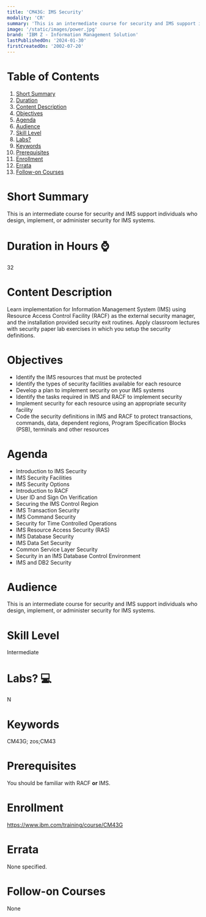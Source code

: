 ```yaml
---
title: 'CM43G: IMS Security'
modality: 'CR'
summary: 'This is an intermediate course for security and IMS support individuals who design, implement, or administer security for IMS systems.'
image: '/static/images/power.jpg'
brand: 'IBM Z - Information Management Solution'
lastPublishedOn: '2024-01-30'
firstCreatedOn: '2002-07-20'
---
```

# Table of Contents
1.  [Short Summary](#short-summary)
2.  [Duration](#duration-in-hours-)
3.  [Content Description](#content-description)
4.  [Objectives](#objectives)
5.  [Agenda](#agenda)
6.  [Audience](#audience)
7.  [Skill Level](#skill-level)
8.  [Labs?](#labs-)
9.  [Keywords](#keywords)
10. [Prerequisites](#prerequisites)
11. [Enrollment](#enrollment)
12. [Errata](#errata)
13. [Follow-on Courses](#follow-on-courses)

# Short Summary
This is an intermediate course for security and IMS support individuals who design, implement, or administer security for IMS systems.

# Duration in Hours ⌚
32

# Content Description
Learn implementation for Information Management System (IMS) using Resource Access Control Facility (RACF) as the external security manager, and the installation provided security exit routines. Apply classroom lectures with security paper lab exercises in which you setup the security definitions.



# Objectives
* Identify the IMS resources that must be protected
* Identify the types of security facilities available for each resource
* Develop a plan to implement security on your IMS systems
* Identify the tasks required in IMS and RACF to implement security
* Implement security for each resource using an appropriate security facility
* Code the security definitions in IMS and RACF to protect transactions, commands, data, dependent regions, Program Specification Blocks (PSB), terminals and other resources


# Agenda
* Introduction to IMS Security
* IMS Security Facilities
* IMS Security Options
* Introduction to RACF
* User ID and Sign On Verification
* Securing the IMS Control Region
* IMS Transaction Security
* IMS Command Security
* Security for Time Controlled Operations
* IMS Resource Access Security (RAS)
* IMS Database Security
* IMS Data Set Security
* Common Service Layer Security
* Security in an IMS Database Control Environment
* IMS and DB2 Security


# Audience
This is an intermediate course for security and IMS support individuals who design, implement, or administer security for IMS systems.



# Skill Level
Intermediate

# Labs? 💻
N

# Keywords
CM43G; zos;CM43

# Prerequisites
You should be familiar with RACF **or** IMS.



# Enrollment
https://www.ibm.com/training/course/CM43G

# Errata
None specified.

# Follow-on Courses
None

